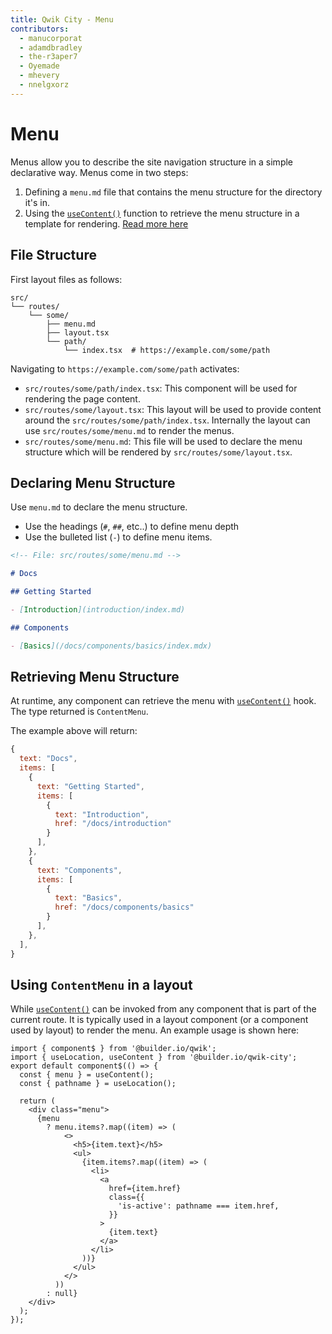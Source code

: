 ```yaml
---
title: Qwik City - Menu
contributors:
  - manucorporat
  - adamdbradley
  - the-r3aper7
  - Oyemade
  - mhevery
  - nnelgxorz
---
```


# Menu

Menus allow you to describe the site navigation structure in a simple declarative way. Menus come in two steps:

1. Defining a `menu.md` file that contains the menu structure for the directory it's in.
2. Using the [`useContent()`](/qwikcity/api/index.mdx#usecontent) function to retrieve the menu structure in a template for rendering. [Read more here](/qwikcity/api/index.mdx#usecontent)

## File Structure

First layout files as follows:

```
src/
└── routes/
    └── some/
        ├── menu.md
        ├── layout.tsx
        └── path/
            └── index.tsx  # https://example.com/some/path
```

Navigating to `https://example.com/some/path` activates:

- `src/routes/some/path/index.tsx`: This component will be used for rendering the page content.
- `src/routes/some/layout.tsx`: This layout will be used to provide content around the `src/routes/some/path/index.tsx`. Internally the layout can use `src/routes/some/menu.md` to render the menus.
- `src/routes/some/menu.md`: This file will be used to declare the menu structure which will be rendered by `src/routes/some/layout.tsx`.

## Declaring Menu Structure

Use `menu.md` to declare the menu structure.

- Use the headings (`#`, `##`, etc..) to define menu depth
- Use the bulleted list (`-`) to define menu items.

```markdown
<!-- File: src/routes/some/menu.md -->

# Docs

## Getting Started

- [Introduction](introduction/index.md)

## Components

- [Basics](/docs/components/basics/index.mdx)
```

## Retrieving Menu Structure

At runtime, any component can retrieve the menu with [`useContent()`](/qwikcity/api/index.mdx#usecontent) hook. The type returned is `ContentMenu`.

The example above will return:

```javascript
{
  text: "Docs",
  items: [
    {
      text: "Getting Started",
      items: [
        {
          text: "Introduction",
          href: "/docs/introduction"
        }
      ],
    },
    {
      text: "Components",
      items: [
        {
          text: "Basics",
          href: "/docs/components/basics"
        }
      ],
    },
  ],
}
```

## Using `ContentMenu` in a layout

While [`useContent()`](/qwikcity/api/index.mdx#usecontent) can be invoked from any component that is part of the current route. It is typically used in a layout component (or a component used by layout) to render the menu. An example usage is shown here:

```tsx
import { component$ } from '@builder.io/qwik';
import { useLocation, useContent } from '@builder.io/qwik-city';
export default component$(() => {
  const { menu } = useContent();
  const { pathname } = useLocation();

  return (
    <div class="menu">
      {menu
        ? menu.items?.map((item) => (
            <>
              <h5>{item.text}</h5>
              <ul>
                {item.items?.map((item) => (
                  <li>
                    <a
                      href={item.href}
                      class={{
                        'is-active': pathname === item.href,
                      }}
                    >
                      {item.text}
                    </a>
                  </li>
                ))}
              </ul>
            </>
          ))
        : null}
    </div>
  );
});
```
